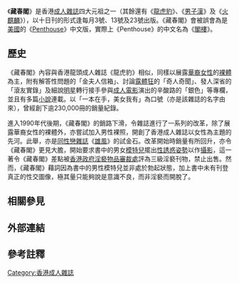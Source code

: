 {{unreferenced|time=2007-10-8}}

《'''藏春閣'''》是香港[[成人雜誌|成人雜誌]]四大元祖之一（其餘還有《[[龍虎豹_(雜誌)|龍虎豹]]》、《[[男子漢_(雜誌)|男子漢]]》及《[[火麒麟|火麒麟]]》），以十日刊的形式逢每月3號、13號及23號出版。《藏春閣》會被誤會為是[[美國|美國]]的《[[Penthouse|Penthouse]]》中文版，實際上《Penthouse》的中文名為《[[閣樓_(雜誌)|閣樓]]》。

==歷史==
《藏春閣》內容與香港龍頭成人雜誌《龍虎豹》相似，同樣以展露[[華裔|華裔]][[女性|女性]]的[[裸體|裸體]]為主，附有解答性問題的「金夫人信箱」、討論[[露體狂|露體狂]]的「奇人奇聞」、發人深省的「滾友實錄」及細說[[明星|明星]]轉行接手參與[[成人電影|成人電影]]演出的辛酸路的「銀色」等專欄，並且有多篇[[色情小说|小說]]連載。以「一本在手，美女我有」為口號（亦是該雜誌的名字由來），曾經創下逾230,000冊的銷量紀錄。

進入1990年代後期，《藏春閣》的銷路下滑，令雜誌進行了一系列的改革，除了展露華裔女性的裸體外，亦嘗試加入男性裸照，開創了香港成人雜誌以女性為主題的先河。此舉，亦是[[同性戀雜誌|同性戀雜誌]]《[[雄風_(雜誌)|雄風]]》的試金石。改革開始時銷量有所回升，亦令《藏春閣》更見大膽，開始要求書中的男女[[模特兒|模特兒]]擺出[[色情|性誘惑姿勢]]以作[[寫真集|攝影]]，這一著令《藏春閣》差點被[[香港政府|香港政府]][[淫褻物品審裁處|淫褻物品審裁處]]評為三級淫褻刊物，禁止出售。然而，《藏春閣》藉詞因為書中的男性模特兒並非處於勃起狀態，加上書中未有刊登真正的性交圖像，極其量只能夠說是意識不良，而非淫褻而開脫了。

==相關參見==

==外部連結==

==參考註釋==
{{reflist}}

[[Category:香港成人雜誌|Category:香港成人雜誌]]
